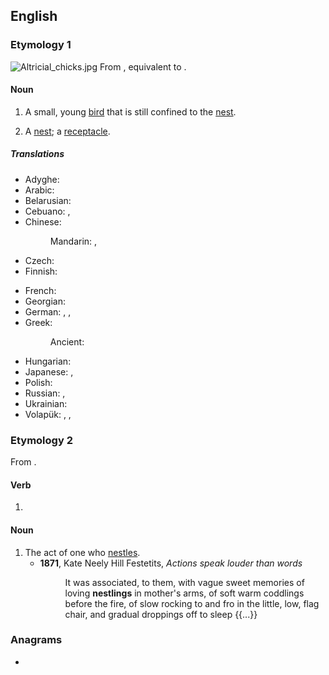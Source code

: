 {{also|Nestling}}
==English==

===Etymology 1===
[[File:Altricial_chicks.jpg|thumb]]
From {{inh|en|enm|nestling}}, equivalent to {{suffix|en|nest|ling}}.

====Noun====
{{en-noun}}

# A small, young [[bird]] that is still confined to the [[nest]].
#: {{syn|en|quab}}
# {{lb|en|obsolete}} A [[nest]]; a [[receptacle]].
#: {{rfquotek|Francis Bacon}}

=====Translations=====
{{trans-top|small, young bird that is still confined to the nest}}
* Adyghe: {{t|ady|кӏэтжъый|sc=Cyrl}}
* Arabic: {{t|ar|فَرْخ|m}}
* Belarusian: {{t|be|птушаня|n|tr=ptušanjá|sc=Cyrl}}
* Cebuano: {{t|ceb|kuyabog}}, {{t|ceb|pispis}}
* Chinese:
*: Mandarin: {{t+|cmn|雛鳥|sc=Hani}}, {{t+|cmn|雏鸟|tr=chúniǎo|sc=Hani}}
* Czech: {{t+|cs|ptáče|n}}
* Finnish: {{t|fi|linnunpoikanen}}
{{trans-mid}}
* French: {{t+|fr|oisillon|m}}
* Georgian: {{t|ka|ბარტყი|sc=Geor}}
* German: {{t+|de|Jungvogel|m}}, {{t+|de|Küken|n}}, {{t|de|Nestling|m}}
* Greek:
*: Ancient: {{t|grc|νεοσσός|m}}
* Hungarian: {{t+|hu|fióka}}
* Japanese: {{t|ja|雛鳥|tr=ひなどり, hinadori|sc=Jpan}}, {{t+|ja|雛|tr=ひな, hina|sc=Jpan}}
* Polish: {{t+|pl|pisklę|n}}
* Russian: {{t+|ru|птене́ц|m}}, {{t+|ru|пте́нчик|m}}
* Ukrainian: {{t|uk|пташеня|n|tr=ptašenjá|sc=Cyrl}}
* Volapük: {{t+|vo|bödül}}, {{t|vo|hibödül}} {{q|male}}, {{t|vo|jibödül}} {{q|female}}
{{trans-bottom}}

===Etymology 2===
From {{suffix|en|nestle|ing}}.

====Verb====
{{head|en|verb form}}

# {{present participle of|nestle|lang=en|nocat=1}}

====Noun====
{{en-noun}}

# The act of one who [[nestle]]s.
#* '''1871''', Kate Neely Hill Festetits, ''Actions speak louder than words''
#*: It was associated, to them, with vague sweet memories of loving '''nestlings''' in mother's arms, of soft warm coddlings before the fire, of slow rocking to and fro in the little, low, flag chair, and gradual droppings off to sleep {{...}}

===Anagrams===
* {{anagrams|en|a=egilnnst|slenting}}